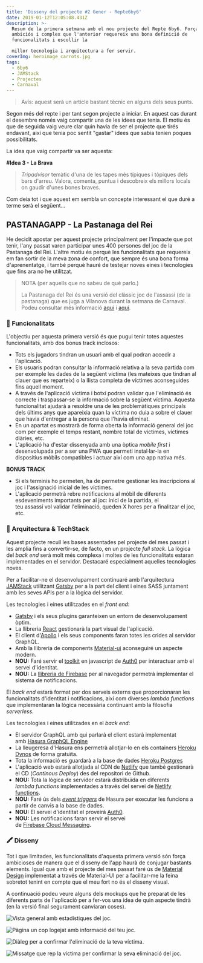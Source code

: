 ```yaml
---
title: 'Disseny del projecte #2 Gener - Repte6by6'
date: 2019-01-12T12:05:08.431Z
description: >-
  Resum de la primera setmana amb el nou projecte del Repte 6by6. Força més
  ambiciós i complex que l'anterior requereix una bona definició de
  funcionalitats i escollir la

  millor tecnologia i arquitectura a fer servir.
coverImg: heroimage_carrots.jpg
tags:
  - 6by6
  - JAMStack
  - Projectes
  - Carnaval
---
```


> Avís: aquest serà un article bastant tècnic en alguns dels seus punts.

Segon més del repte i per tant segon projecte a iniciar. En aquest cas durant el desembre només vaig compartir una de les idees que tenia. El motiu és que de seguida vaig veure clar quin havia de ser el projecte que tirés endavant, així que tenia poc sentit "gastar" idees que sabia tenien poques possibilitats.

La idea que vaig compartir va ser aquesta:

**#Idea 3 - La Brava**

> _Tripadvisor_ temàtic d'una de les tapes més típiques i tòpiques dels bars d'arreu. Valora, comenta, puntua i descobreix els millors locals on gaudir d'unes bones braves.

Com deia tot i que aquest em sembla un concepte interessant el que duré a terme serà el següent...

## PASTANAGAPP - La Pastanaga del Rei

He decidit apostar per aquest projecte principalment per l'impacte que pot tenir, l'any passat varen participar unes 400 persones del joc de la Pastanaga del Rei. L'altre motiu és perquè les funcionalitats que requereix em fan sortir de la meva zona de confort, que sempre és una bona forma d'aprenentatge, i també perquè hauré de testejar noves eines i tecnologies que fins ara no he utilitzat.

> NOTA (per aquells que no sabeu de què parlo.)
>
> La Pastanaga del Rei és una versió del clàssic joc de l'assassí (de la pastanaga) que es juga a Vilanova durant la setmana de Carnaval. Podeu consultar més informació [aquí](https://www.facebook.com/La-Pastanaga-del-Rei-215137488677765/) i [aquí](http://lapastanagadelrei.blogspot.com/).

### 📝 Funcionalitats

L'objectiu per aquesta primera versió és que pugui tenir totes aquestes funcionalitats, amb dos bonus track inclosos:

* Tots els jugadors tindran un usuari amb el qual podran accedir a l'aplicació.
* Els usuaris podran consultar la informació relativa a la seva partida com per exemple les dades de la següent víctima (les mateixes que tindran al clauer que es reparteix) o la llista completa de víctimes aconseguides fins aquell moment.
* A través de l'aplicació víctima i botxí podran validar que l'eliminació és correcte i traspassar-se la informació sobre la següent víctima. Aquesta funcionalitat ajudarà a resoldre una de les problemàtiques principals dels últims anys que apareixia quan la víctima no duia a sobre el clauer que havia d'entregar a la persona que l'havia eliminat.
* En un apartat es mostrarà de forma oberta la informació general del joc com per exemple el temps restant, nombre total de víctimes, víctimes diàries, etc.
* L'aplicació ha d'estar dissenyada amb una òptica _mobile first_ i desenvolupada per a ser una PWA que permeti instal·lar-la en dispositius mòbils compatibles i actuar així com una app nativa més.

**BONUS TRACK**

* Si els terminis ho permeten, ha de permetre gestionar les inscripcions al joc i l'assignació inicial de les víctimes.
* L'aplicació permetrà rebre notificacions al mòbil de diferents esdeveniments importants per al joc: inici de la partida, el teu assassí vol validar l'eliminació, queden X hores per a finalitzar el joc, etc.

### 🧰 Arquitectura & TechStack

Aquest projecte recull les bases assentades pel projecte del mes passat i les amplia fins a convertir-se, de facto, en un projecte _full stack_.  La lògica del _back end_ serà molt més complexa i moltes de les funcionalitats estaran implementades en el servidor. Destacaré especialment aquelles tecnologies noves.

Per a facilitar-ne el desenvolupament continuaré amb l'arquitectura [JAMStack](https://jamstack.org/) utilitzant [Gatsby](https://www.gatsbyjs.com/) per a la part del client i eines SASS juntament amb les seves APIs per a la lògica del servidor.

Les tecnologies i eines utilitzades en el _front end_:

* [Gatsby](https://github.com/gatsbyjs/gatsby) i els seus plugins garanteixen un entorn de desenvolupament òptim.
* La llibreria [React](https://github.com/facebook/react/) gestionarà la part visual de l'aplicació.
* El client d'[Apollo](https://github.com/apollographql/apollo-client) i els seus components faran totes les crides al servidor GraphQL.
* Amb la llibreria de components [Material-ui](https://github.com/mui-org/material-ui) aconseguiré un aspecte modern.
* **NOU:** Faré servir el [toolkit](https://github.com/auth0/auth0.js) en javascript de [Auth0](https://auth0.com/) per interactuar amb el servei d'identitat.
* **NOU:** La [llibreria de Firebase](https://github.com/firebase/firebase-js-sdk)  per al navegador permetrà implementar el sistema de notificacions.

El _back end_ estarà format per dos serveis externs que proporcionaran les funcionalitats d'identitat i notificacions, així com diverses _lambda functions_ que implementaran la lògica necessària continuant amb la filosofia _serverless_.

Les tecnologies i eines utilitzades en el _back end_:

* El servidor GraphQL amb qui parlarà el client estarà implementat amb [Hasura GraphQL Engine](https://github.com/hasura/graphql-engine)
* La lleugeresa d'Hasura ens permetrà allotjar-lo en els containers [Heroku Dynos](https://www.heroku.com/) de forma gratuïta.
* Tota la informació es guardarà a la base de dades [Heroku Postgres](https://www.heroku.com/)
* L'aplicació web estarà allotjada al CDN de [Netlify](https://www.netlify.com/) que també gestionarà el CD (_Continous Deploy_) des del repositori de Github.
* **NOU:** Tota la lògica de servidor estarà distribuïda en diferents _lambda functions_ implementades a través del servei de [Netlify functions](https://www.netlify.com/features/functions/).
* **NOU:** Faré ús dels _[event triggers](https://hasura.io/event-triggers)_ de Hasura per executar les funcions a partir de canvis a la base de dades.
* **NOU:** El servei d'identitat el proveirà [Auth0](https://auth0.com/).
* **NOU:** Les notificacions faran servir el servei de [Firebase Cloud Messaging](https://firebase.google.com/products/cloud-messaging/).

### 🖍️ Disseny

Tot i que limitades, les funcionalitats d'aquesta primera versió són força ambicioses de manera que el disseny de l'app haurà de conjugar bastants elements. Igual que amb el projecte del mes passat faré ús de [Material Design](https://material.io/) implementat a través de Material-UI per a facilitar-me la feina sobretot tenint en compte que el meu fort no és el disseny visual.

A continuació podeu veure alguns dels mockups que he preparat de les diferents parts de l'aplicació per a fer-vos una idea de quin aspecte tindrà (en la versió final segurament canviaran coses).

![](./6by6january-generalview.png "Vista general amb estadístiques del joc.")

![](./6by6january-playerview.png "Pàgina un cop logejat amb informació del teu joc.")

![](./6by6january-validatekill.png "Diàleg per a confirmar l'eliminació de la teva víctima.")

![](./6by6january-killtoconfirm.png "Missatge que rep la víctima per confirmar la seva eliminació del joc.")